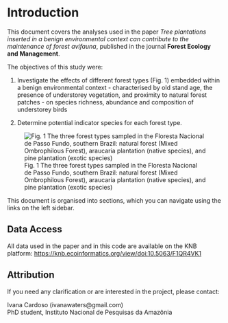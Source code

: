 # Introduction

This document covers the analyses used in the paper _Tree plantations inserted in a benign environmental context can contribute to the maintenance of forest avifauna_, published in the journal **Forest Ecology and Management**.

The objectives of this study were:

(1) Investigate the effects of different forest types (Fig. 1) embedded within a benign environmental context - characterised by old stand age, the presence of understorey vegetation, and proximity to natural forest patches - on species richness, abundance and composition of understorey birds

(2) Determine potential indicator species for each forest type.

![Fig. 1 The three forest types sampled in the Floresta Nacional de Passo Fundo, southern Brazil: natural forest (Mixed Ombrophilous Forest), araucaria plantation (native species), and pine plantation (exotic species)](forest_types.png)


This document is organised into sections, which you can navigate using the links on the left sidebar.

## Data Access
All data used in the paper and in this code are available on the KNB platform:
[https://knb.ecoinformatics.org/view/doi:10.5063/F1QR4VK1](https://knb.ecoinformatics.org/view/doi:10.5063/F1QR4VK1)

## Attribution
If you need any clarification or are interested in the project, please contact:

Ivana Cardoso (ivanawaters@gmail.com)\
PhD student, Instituto Nacional de Pesquisas da Amazônia